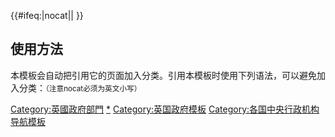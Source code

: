 <noinclude>
{{NoteTA
|G1= PP
|G2= PoliticiansUK
|G3= UK Government
|1 = zh-hans:外交和联邦事务部; zh-tw:外交及國協事務部; zh-hk:外交及聯邦事務部;
|2 = zh-hans:联邦; zh-tw:國協; zh-hk:聯邦;
}}
</noinclude>{{Navbox
 | title = [[英国政府部门]]
 | name  = 英國政府部門
 | listclass = hlist
 | image = [[File:Royal Coat of Arms of the United Kingdom (HM Government).svg|100px|right]]

 | group1 = 內閣部門<!-- 譯法可能不妥，ministry與內閣（cabinet）為不同概念，大臣（minister）未必為內閣成員 -->
 | list1 = 
* [[蘇格蘭法律事務專員|蘇格蘭法律事務專員辦公室]]
* [[英格蘭及威爾斯檢察總長|总检察长办公室]]（兼任[[北愛爾蘭法律事務專員]]）
* [[英國內閣辦公廳|内阁办公厅]]
* [[商業、能源及工業策略部|商业、能源和产业战略部]]
* [[数字化、文化、媒体和体育部]]
* [[英国教育部|教育部]]
* [[环境、食品和乡村事务部]]
* {{link-en|英国国际贸易部|Department for International Trade|国际贸易部}}
* [[地方發展、房屋及社區部]]
* [[英國運輸部|運輸部]]
* [[英国就业和养老金部|就业和养老金部]]
* [[衛生及社會關懷部]]
* [[外交、聯邦及發展事務部|外交、联邦和发展事务部]]
* [[英国财政部|财政部]]
* [[英國內政部|内政部]]
* [[英國國防部|国防部]]
* [[英國司法部|司法部]]
* {{link-en|英国北爱尔兰事务部|Northern Ireland Office|北爱尔兰事务部}}
* {{link-en|蘇格蘭法律事務專員辦公室|Advocate General for Scotland}}
* [[下議院領袖|下议院领袖办公室]]
* {{link-en|上议院领袖办公室|Office of the Leader of the House of Lords}}
* {{link-en|蘇格蘭事務大臣辦公室|Office of the Secretary of State for Scotland}}
* [[威爾斯事務大臣辦公室]]
* {{link-en|英国出口信貸局|UK Export Finance|出口信貸局}}

 | group2 = 非內閣部門
 | list2 = * {{link-en|英格兰和威尔士慈善委员会|Charity Commission for England and Wales}}
* {{link-en|竞争与市场管理局|Competition and Markets Authority}}
* [[英格蘭及威爾斯皇家檢控署]]
* {{link-en|食物標準局|Food Standards Agency}}
* {{link-en|林務委員會|Forestry Commission}}
* {{link-en|政府精算署|Government Actuary's Department}}
* {{link-en|政府律政署|Government Legal Department}}
* {{link-en|女皇陛下土地註冊處|HM Land Registry}}
* [[女皇陛下稅務海關總署]]
* [[國家儲蓄及投資銀行]]
* [[英國國家檔案館|國家檔案館]]
* [[嚴重及有組織犯罪調查局|国家犯罪调查局]]
* {{link-en|鐵路及道路辦公室|Office of Rail and Road}}
* {{link-en|天然气和电力市场办公室|Office of Gas and Electricity Markets}}
* {{link-en|資格及考試監督辦公室|Ofqual}}
* {{link-en|教育及兒童服務與技能標凖局|Ofsted}}
* {{link-en|嚴重欺詐案辦公室|Serious Fraud Office (United Kingdom)}}
* [[英国最高法院|最高法院]]
* {{link-en|英国统计局|UK Statistics Authority}}
* [[英國地形測量局|地形测量局]]
* {{link-en|水务监管局|Ofwat}}
}}<noinclude></noinclude><includeonly>{{#ifeq:{{{1}}}|nocat||<!-- 页面不存在 -->[[Category:英國政府部門]]}}</includeonly><noinclude>

== 使用方法 ==
本模板会自动把引用它的页面加入分类。引用本模板时使用下列语法，可以避免加入分类：<small>（注意nocat必须为英文小写）</small>

{{tl|{{PAGENAME}}|nocat}}

[[Category:英國政府部門|*]]
[[Category:英国政府模板]]
[[Category:各国中央行政机构导航模板]]
</noinclude>